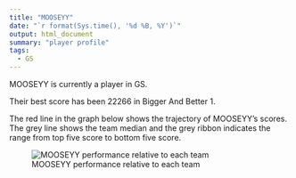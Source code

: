 ```yaml
---
title: "MOOSEYY"
date: "`r format(Sys.time(), '%d %B, %Y')`"
output: html_document
summary: "player profile"
tags:
  - GS
---
```


MOOSEYY is currently a player in GS.

Their best score has been 22266 in Bigger And Better 1.

The red line in the graph below shows the trajectory of MOOSEYY's scores. The grey line shows the team median and the grey ribbon indicates the range from top five score to bottom five score.

![MOOSEYY performance relative to each team](MOOSEYY.jpg)
